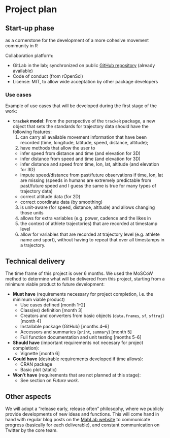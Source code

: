 # Project plan

## Start-up phase
<!--
Covering the planning phase, this section should provide a relatively detailed plan of how work will start on the project. This section is important because projects need to get up and running quickly.


 - [ ] Setting up collaboration platform inc. code for contributors etc.
 - [ ] Licence decisions
 - [ ] Reporting framework
-->

as a cornerstone for the development of a more
cohesive movement community in R

Collaboration platform:

  * GitLab in the lab; synchronized on public [GitHub
    repository](https://github.com/mablab/sftraj) (already available)
  * Code of conduct (from rOpenSci)
  * License: MIT, to allow wide acceptation by other package
    developers

### Use cases

Example of use cases that will be developed during the first stage of
the work:

  * **`trackeR` model**: From the perspective of the `trackeR`
    package, a new object that sets the standards for trajectory data
    should have the following features:
    1. can carry all available movement information that have been
       recorded (time, longitude, latitude, speed, distance,
       altitude);
    2. have methods that allow the user to
      - infer speed from distance and time (and elevation for 3D)
      - infer distance from speed and time (and elevation for 3D)
      - infer distance and speed from time, lon, lat, altitude (and
        elevation for 3D)
      - impute speed/distance from past/future observations if time,
        lon, lat are missing (speeds in humans are extremely
        predictable from past/future speed and I guess the same is
        true for many types of trajectory data)
      - correct altitude data (for 2D)
      - correct coordinate data (by smoothing)
    3. is unit-aware (for speed, distance, altitude) and allows
       changing those units
    4. allows for extra variables (e.g. power, cadence and the likes
       in
    5. the context of athlete trajectories) that are recorded at
       timestamp level
    6. allow for variables that are recorded at trajectory level
       (e.g. athlete name and sport), without having to repeat that
       over all timestamps in a trajectory.


## Technical delivery
<!--
Covering the actual delivery of the project this section should provide at least a high-level the implementation. 

Including target dates is really important as you need to be committed and the ISC need to have a means of tracking delivery
-->

The time frame of this project is over 6 months.  We used the MoSCoW
method to determine what will be delivered from this project, starting
from a minimum viable product to future development:

  * **Must have** (requirements necessary for project completion,
    i.e. the minimum viable product)
    * Use cases defined [month 1–2]
    * Class(es) definition [month 3]
    * Creators and converters from basic objects (`data.frames`, `sf`,
      `sftraj`) [month 4]
    * Installable package (GitHub) [months 4–6]
    * Accessors and summaries (`print`, `summary`) [month 5]
    * Full function documentation and unit testing [months 5–6]
  * **Should have** (important requirements not necesary for project
    completion):
    * Vignette [month 6]
  * **Could have** (desirable requirements developed if time allows):
    * CRAN package
    * Basic plot (static)
  * **Won't have** (requirements that are not planned at this stage):
    * See section on *Future work*.


## Other aspects
<!--
Covering non-technical activities like on-going publicity, paper preparation, discussion groups etc. that might be required to facilitate successful delivery of the project.

 - [ ] Announcement post
 - [ ] Delivery blog post
 - [ ] Twitter
 - [ ] UseR!
 - [ ] ISC meetings
-->

We will adopt a "release early, release often" philosophy, where we
publicly provide developments of new ideas and functions. This will
come hand in hand with regular blog posts on the [MabLab
website](https://mablab.org/) to communicate progress (basically for
each deliverable), and constant communication on Twitter by the core
team.
